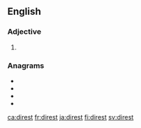==English==

===Adjective===
{{head|en|adjective superlative form}}

# {{en-superlative of|dire}}

===Anagrams===
* {{l|en|driest}}
* {{l|en|drites}}
* {{l|en|ridest}}
* {{l|en|stride}}

[[ca:direst]]
[[fr:direst]]
[[ja:direst]]
[[fi:direst]]
[[sv:direst]]